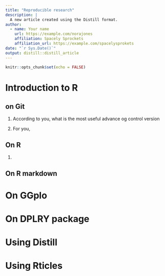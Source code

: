 ```yaml
---
title: "Reproducible research"
description: |
  A new article created using the Distill format.
author:
  - name: Your name 
    url: https://example.com/norajones
    affiliation: Spacely Sprockets
    affiliation_url: https://example.com/spacelysprokets
date: "`r Sys.Date()`"
output: distill::distill_article
---
```


```r
knitr::opts_chunk$set(echo = FALSE)
```

# Introduction to R

## on Git

1. According to you, what is the most useful advance og control version

2. For you, 


## On R

1.

## On R markdown



# On GGplo


# On DPLRY package



# Using Distill


# Using Rticles






